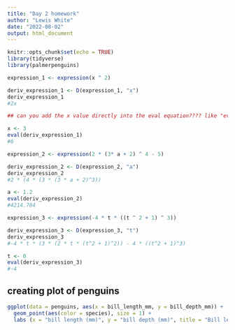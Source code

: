 ```yaml
---
title: "Day 2 homework"
author: "Lewis White"
date: "2022-08-02"
output: html_document
---
```


```r
knitr::opts_chunk$set(echo = TRUE)
library(tidyverse)
library(palmerpenguins)
```



```r
expression_1 <- expression(x ^ 2)

deriv_expression_1 <- D(expression_1, "x")
deriv_expression_1
#2x

## can you add the x value directly into the eval equation???? like "eval(deriv_expression_1, x = 3)"

x <- 3
eval(deriv_expression_1)
#6

expression_2 <- expression(2 * (3* a + 2) ^ 4 - 5)

deriv_expression_2 <- D(expression_2, "a")
deriv_expression_2
#2 * (4 * (3 * (3 * a + 2)^3))

a <- 1.2
eval(deriv_expression_2)
#4214.784

expression_3 <- expression(-4 * t * ((t ^ 2 + 1) ^ 3))

deriv_expression_3 <- D(expression_3, "t")
deriv_expression_3
#-4 * t * (3 * (2 * t * (t^2 + 1)^2)) - 4 * ((t^2 + 1)^3)

t <- 0
eval(deriv_expression_3)
#-4
```



## creating plot of penguins

```r
ggplot(data = penguins, aes(x = bill_length_mm, y = bill_depth_mm)) +
  geom_point(aes(color = species), size = 1) +
  labs (x = "bill length (mm)", y = "bill depth (mm)", title = "Bill length and depth of penguins")
```


